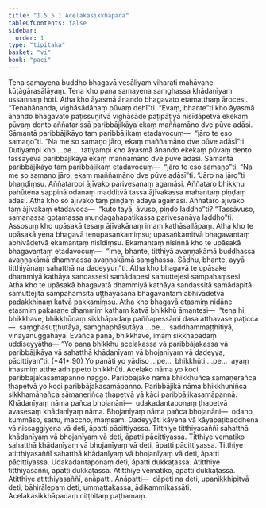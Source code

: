 ```yaml
---
title: "1.5.5.1 Acelakasikkhāpada"
tableOfContents: false
sidebar:
  order: 1
type: "tipitaka"
basket: "vi"
book: "paci"
---
```



<DynamicBreadcrumb />

<Division number="269" book="paci" e="ch" v="2" p="122">

<Paragraph number="866" book="paci">
Tena samayena buddho bhagavā vesāliyaṃ viharati mahāvane kūṭāgārasālāyaṃ. Tena kho pana samayena saṃghassa khādanīyaṃ ussannaṃ hoti. Atha kho āyasmā ānando bhagavato etamatthaṃ ārocesi. “Tenahānanda, vighāsādānaṃ pūvaṃ dehī”ti. “Evaṃ, bhante”ti kho āyasmā ānando bhagavato paṭissuṇitvā vighāsāde paṭipāṭiyā nisīdāpetvā ekekaṃ pūvaṃ dento aññatarissā paribbājikāya ekaṃ maññamāno dve pūve adāsi. Sāmantā paribbājikāyo taṃ paribbājikaṃ etadavocuṃ—  “jāro te eso samaṇo”ti. “Na me so samaṇo jāro, ekaṃ maññamāno dve pūve adāsī”ti. Dutiyampi kho …pe…  tatiyampi kho āyasmā ānando ekekaṃ pūvaṃ dento tassāyeva paribbājikāya ekaṃ maññamāno dve pūve adāsi. Sāmantā paribbājikāyo taṃ paribbājikaṃ etadavocuṃ—  “jāro te eso samaṇo”ti. “Na me so samaṇo jāro, ekaṃ maññamāno dve pūve adāsī”ti. “Jāro na jāro”ti bhaṇḍiṃsu. Aññataropi ājīvako parivesanaṃ agamāsi. Aññataro bhikkhu pahūtena sappinā odanaṃ madditvā tassa ājīvakassa mahantaṃ piṇḍaṃ adāsi. Atha kho so ājīvako taṃ piṇḍaṃ ādāya agamāsi. Aññataro ājīvako taṃ ājīvakaṃ etadavoca—  “kuto tayā, āvuso, piṇḍo laddho”ti? “Tassāvuso, samaṇassa gotamassa muṇḍagahapatikassa parivesanāya laddho”ti.
</Paragraph>

<Paragraph number="867" book="paci">
Assosuṃ kho upāsakā tesaṃ ājīvakānaṃ imaṃ kathāsallāpaṃ. Atha kho te upāsakā yena bhagavā tenupasaṅkamiṃsu; upasaṅkamitvā bhagavantaṃ abhivādetvā ekamantaṃ nisīdiṃsu. Ekamantaṃ nisinnā kho te upāsakā bhagavantaṃ etadavocuṃ—  “ime, bhante, titthiyā avaṇṇakāmā buddhassa avaṇṇakāmā dhammassa avaṇṇakāmā saṃghassa. Sādhu, bhante, ayyā titthiyānaṃ sahatthā na dadeyyun”ti. Atha kho bhagavā te upāsake dhammiyā kathāya sandassesi samādapesi samuttejesi sampahaṃsesi. Atha kho te upāsakā bhagavatā dhammiyā kathāya sandassitā samādapitā samuttejitā sampahaṃsitā uṭṭhāyāsanā bhagavantaṃ abhivādetvā padakkhiṇaṃ katvā pakkamiṃsu. Atha kho bhagavā etasmiṃ nidāne etasmiṃ pakaraṇe dhammiṃ kathaṃ katvā bhikkhū āmantesi—  “tena hi, bhikkhave, bhikkhūnaṃ sikkhāpadaṃ paññapessāmi dasa atthavase paṭicca—  saṃghasuṭṭhutāya, saṃghaphāsutāya …pe…  saddhammaṭṭhitiyā, vinayānuggahāya. Evañca pana, bhikkhave, imaṃ sikkhāpadaṃ uddiseyyātha—
</Paragraph>

</Division>
<Division number="270" book="paci" e="ch" v="2" p="123">

<Paragraph number="868" book="paci">
<Emphasis>“Yo pana bhikkhu acelakassa vā paribbājakassa vā paribbājikāya vā sahatthā khādanīyaṃ vā bhojanīyaṃ vā dadeyya, pācittiyan”</Emphasis>ti. (*41*:<Emphasis>90</Emphasis>)
</Paragraph>

</Division>
<Division number="271" book="paci" e="ch" v="2" p="123">

<Paragraph number="869" book="paci">
<Emphasis>Yo panā</Emphasis>ti yo yādiso …pe…  <Emphasis>bhikkhū</Emphasis>ti …pe…  ayaṃ imasmiṃ atthe adhippeto bhikkhūti.
</Paragraph>

<Paragraph number="870" book="paci">
<Emphasis>Acelako</Emphasis> nāma yo koci paribbājakasamāpanno naggo.
</Paragraph>

<Paragraph number="871" book="paci">
<Emphasis>Paribbājako</Emphasis> nāma bhikkhuñca sāmaṇerañca ṭhapetvā yo koci paribbājakasamāpanno.
</Paragraph>

<Paragraph number="872" book="paci">
<Emphasis>Paribbājikā</Emphasis> nāma bhikkhuniñca sikkhamānañca sāmaṇeriñca ṭhapetvā yā kāci paribbājikasamāpannā.
</Paragraph>

<Paragraph number="873" book="paci">
<Emphasis>Khādanīyaṃ</Emphasis> nāma pañca bhojanāni—  udakadantaponaṃ ṭhapetvā avasesaṃ khādanīyaṃ nāma.
</Paragraph>

<Paragraph number="874" book="paci">
<Emphasis>Bhojanīyaṃ</Emphasis> nāma pañca bhojanāni—  odano, kummāso, sattu, maccho, maṃsaṃ.
</Paragraph>

<Paragraph number="875" book="paci">
<Emphasis>Dadeyyā</Emphasis>ti kāyena vā kāyapaṭibaddhena vā nissaggiyena vā deti, āpatti pācittiyassa.
</Paragraph>

</Division>
<Division number="272" book="paci" e="ch" v="2" p="124">

<Paragraph number="876" book="paci">
Titthiye titthiyasaññī sahatthā khādanīyaṃ vā bhojanīyaṃ vā deti, āpatti pācittiyassa. Titthiye vematiko sahatthā khādanīyaṃ vā bhojanīyaṃ vā deti, āpatti pācittiyassa. Titthiye atitthiyasaññī sahatthā khādanīyaṃ vā bhojanīyaṃ vā deti, āpatti pācittiyassa.
</Paragraph>

<Paragraph number="877" book="paci">
Udakadantaponaṃ deti, āpatti dukkaṭassa. Atitthiye titthiyasaññī, āpatti dukkaṭassa. Atitthiye vematiko, āpatti dukkaṭassa. Atitthiye atitthiyasaññī, anāpatti.
</Paragraph>

</Division>
<Division number="273" book="paci" e="ch" v="2" p="124">

<Paragraph number="878" book="paci">
Anāpatti—  dāpeti na deti, upanikkhipitvā deti, bāhirālepaṃ deti, ummattakassa, ādikammikassāti.

</Paragraph>
</Division>

<Paragraph number="879" type="center" book="paci">
Acelakasikkhāpadaṃ niṭṭhitaṃ paṭhamaṃ.
</Paragraph>